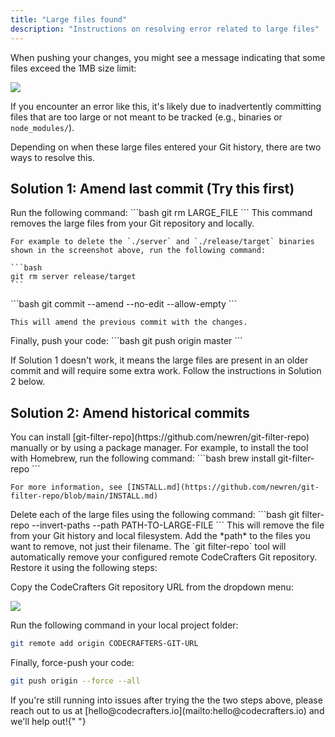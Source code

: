 ```yaml
---
title: "Large files found"
description: "Instructions on resolving error related to large files"
---
```


When pushing your changes, you might see a message indicating that some files exceed the 1MB size limit:

<Frame>
  <img src="../img/large-file-error.png"></img>
</Frame>

If you encounter an error like this, it's likely due to inadvertently committing files that are too large or not meant to be tracked (e.g., binaries or `node_modules/`).

Depending on when these large files entered your Git history, there are two ways to resolve this.

## Solution 1: Amend last commit (Try this first)

<Steps>
  <Step title="Stage the large files for deletion">
    Run the following command:
    ```bash
    git rm LARGE_FILE
    ```
    This command removes the large files from your Git repository and locally.

    For example to delete the `./server` and `./release/target` binaries shown in the screenshot above, run the following command:

    ```bash
    git rm server release/target
    ```

  </Step>
  <Step title="Commit the changes">
    ```bash
    git commit --amend --no-edit --allow-empty
    ```

    This will amend the previous commit with the changes.

  </Step>
  <Step title="Push the code">
  Finally, push your code:
  ```bash
  git push origin master
  ```
  </Step>
</Steps>

If Solution 1 doesn't work, it means the large files are present in an older commit and will require some extra work. Follow the instructions in Solution 2 below.

## Solution 2: Amend historical commits

<Steps>
  <Step title="Install `git repo-filter`">
    You can install [git-filter-repo](https://github.com/newren/git-filter-repo) manually or by using a package manager. For example, to install the tool with Homebrew, run the following command:
    ```bash
    brew install git-filter-repo
    ```

    For more information, see [INSTALL.md](https://github.com/newren/git-filter-repo/blob/main/INSTALL.md)

  </Step>
  <Step title="Delete the large files">
  Delete each of the large files using the following command:
  ```bash
  git filter-repo --invert-paths --path PATH-TO-LARGE-FILE
  ```
  This will remove the file from your Git history and local filesystem.
  <Note>Add the *path* to the files you want to remove, not just their filename.</Note>
  </Step>

<Step title="Restore your remotes and push">
The `git filter-repo` tool will automatically remove your configured remote CodeCrafters Git repository. Restore it using the following steps:

Copy the CodeCrafters Git repository URL from the dropdown menu:

<Frame>
  <img src="../img/copy-git-url.png"></img>
</Frame>

Run the following command in your local project folder:

```bash
git remote add origin CODECRAFTERS-GIT-URL
```

Finally, force-push your code:

```bash
git push origin --force --all
```

</Step>

</Steps>

<Note>
  If you're still running into issues after trying the the two steps above,
  please reach out to us at
  [hello@codecrafters.io](mailto:hello@codecrafters.io) and we'll help out!{" "}
</Note>
